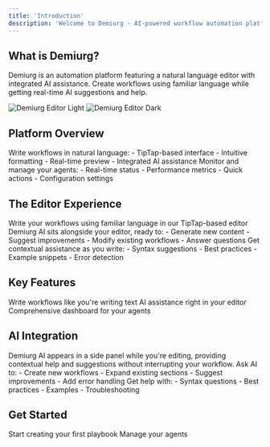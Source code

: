```yaml
---
title: 'Introduction'
description: 'Welcome to Demiurg - AI-powered workflow automation platform'
---
```


## What is Demiurg?

Demiurg is an automation platform featuring a natural language editor with integrated AI assistance. Create workflows using familiar language while getting real-time AI suggestions and help.

<Frame>
  <img
    className="block dark:hidden"
    src="/images/editor-overview-light.png"
    alt="Demiurg Editor Light"
  />
  <img
    className="hidden dark:block"
    src="/images/editor-overview-dark.png"
    alt="Demiurg Editor Dark"
  />
</Frame>

## Platform Overview

<CardGroup cols={2}>
  <Card title="Playbook Editor" icon="pen-to-square">
    Write workflows in natural language:
    - TipTap-based interface
    - Intuitive formatting
    - Real-time preview
    - Integrated AI assistance
  </Card>
  <Card title="Agent Dashboard" icon="gauge">
    Monitor and manage your agents:
    - Real-time status
    - Performance metrics
    - Quick actions
    - Configuration settings
  </Card>
</CardGroup>

## The Editor Experience

<Steps>
  <Step title="Natural Language Editor">
    Write your workflows using familiar language in our TipTap-based editor
  </Step>
  
  <Step title="AI Assistant">
    Demiurg AI sits alongside your editor, ready to:
    - Generate new content
    - Suggest improvements
    - Modify existing workflows
    - Answer questions
  </Step>
  
  <Step title="Real-time Help">
    Get contextual assistance as you write:
    - Syntax suggestions
    - Best practices
    - Example snippets
    - Error detection
  </Step>
</Steps>

## Key Features

<CardGroup cols={3}>
  <Card title="Natural Editor" icon="pen-fancy">
    Write workflows like you're writing text
  </Card>
  <Card title="Integrated AI" icon="robot">
    AI assistance right in your editor
  </Card>
  <Card title="Agent Management" icon="gauge">
    Comprehensive dashboard for your agents
  </Card>
</CardGroup>

## AI Integration

<Note>
  Demiurg AI appears in a side panel while you're editing, providing contextual help and suggestions without interrupting your workflow.
</Note>

<CardGroup cols={2}>
  <Card title="Generate Content" icon="wand-magic-sparkles">
    Ask AI to:
    - Create new workflows
    - Expand existing sections
    - Suggest improvements
    - Add error handling
  </Card>
  <Card title="Real-time Assistance" icon="comments">
    Get help with:
    - Syntax questions
    - Best practices
    - Examples
    - Troubleshooting
  </Card>
</CardGroup>

## Get Started

<CardGroup cols={2}>
  <Card title="Open Editor" icon="pen-to-square" href="/playbooks/creating">
    Start creating your first playbook
  </Card>
  <Card title="View Dashboard" icon="gauge" href="/quick-start">
    Manage your agents
  </Card>
</CardGroup>